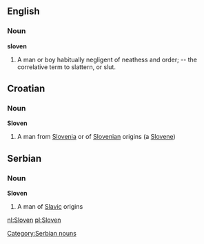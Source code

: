 ==English==
===Noun===
'''sloven'''
#A man or boy habitually negligent of neathess and order; -- the correlative term to slattern, or slut.

==Croatian==
===Noun===
'''Sloven'''
#A man from [[Slovenia]] or of [[Slovenian]] origins (a [[Slovene]])

==Serbian==
===Noun===
'''Sloven'''
#A man of [[Slavic]] origins

[[Category:Serbian nouns]]

[[nl:Sloven]]
[[pl:Sloven]]